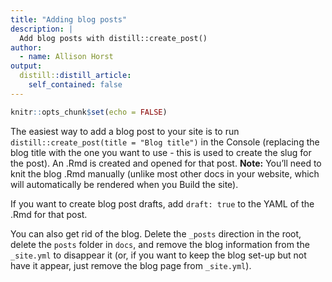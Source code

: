 ```yaml
---
title: "Adding blog posts"
description: |
  Add blog posts with distill::create_post()
author:
  - name: Allison Horst
output:
  distill::distill_article:
    self_contained: false
---
```



```r
knitr::opts_chunk$set(echo = FALSE)
```

The easiest way to add a blog post to your site is to run `distill::create_post(title = "Blog title")` in the Console (replacing the blog title with the one you want to use - this is used to create the slug for the post). An .Rmd is created and opened for that post. **Note:** You'll need to knit the blog .Rmd manually (unlike most other docs in your website, which will automatically be rendered when you Build the site). 

If you want to create blog post drafts, add `draft: true` to the YAML of the .Rmd for that post. 

You can also get rid of the blog. Delete the `_posts` direction in the root, delete the `posts` folder in `docs`, and remove the blog information from the `_site.yml` to disappear it (or, if you want to keep the blog set-up but not have it appear, just remove the blog page from `_site.yml`). 

